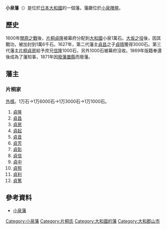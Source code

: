 '''小泉藩'''（{{jpn|j=小泉藩|hg=こいずみはん|rm=Koizumi han|f=y}}）是位於[[日本|日本]][[大和國|大和國]]的一個藩。藩廳位於[[小泉陣屋|小泉陣屋]]。

==歷史==
1600年[[關原之戰|關原之戰]]後，[[片桐貞隆|片桐貞隆]]被幕府分配到[[大和國|大和國]]小泉1萬石。[[大坂之役|大坂之役]]後，因其戰功，被加封到1萬6千石。1627年，第二代藩主[[片桐貞昌|貞昌]]之子[[片桐貞晴|貞晴]]獲得3000石。第三代藩主[[片桐貞房|片桐貞房]]給予庶兄[[片桐信隆|信隆]]1000石，另外1000石被幕府沒收。1869年版籍奉還後成為了藩知事，1871年因[[廢藩置縣|廢藩置縣]]而廢藩。

==藩主==
=== 片桐家 ===
[[外樣大名|外樣]]。1万石→1万6000石→1万3000石→1万1000石。
#[[片桐貞隆|貞隆]]
#[[片桐貞昌|貞昌]]
#[[片桐貞房|貞房]]
#[[片桐貞起|貞起]]
#[[片桐貞音|貞音]]
#[[片桐貞芳|貞芳]]
#[[片桐貞彰|貞彰]]
#[[片桐貞信|貞信]]
#[[片桐貞中|貞中]]
#[[片桐貞照|貞照]]
#[[片桐貞利|貞利]]
#[[片桐貞篤|貞篤]]

==參考資料==
*[https://web.archive.org/web/20120310162336/http://www.asahi-net.or.jp/~me4k-skri/han/kinki/koizumi.html 小泉藩]

{{江戶時代的藩}}
[[Category:小泉藩|Category:小泉藩]]
[[Category:片桐氏|Category:片桐氏]]
[[Category:大和國的藩|Category:大和國的藩]]
[[Category:大和郡山市|Category:大和郡山市]]

{{DEFAULTSORT:Koizumi-han}}